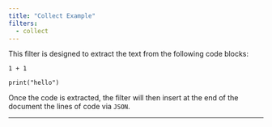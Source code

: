 ```yaml
---
title: "Collect Example"
filters:
  - collect
---
```


This filter is designed to extract the text from the following code blocks:

```test-python
1 + 1
```

```test-r
print("hello")
```

Once the code is extracted, the filter will then insert at the end of the document the lines of code via `JSON`. 

---


